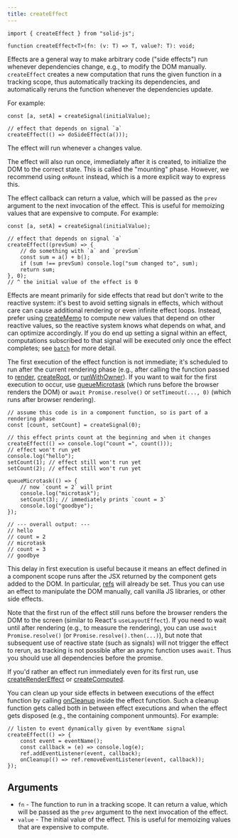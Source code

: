 ```yaml
---
title: createEffect
---
```


```tsx
import { createEffect } from "solid-js";

function createEffect<T>(fn: (v: T) => T, value?: T): void;
```

Effects are a general way to make arbitrary code ("side effects") run whenever dependencies change, e.g., to modify the DOM manually. `createEffect` creates a new computation that runs the given function in a tracking scope, thus automatically tracking its dependencies, and automatically reruns the function whenever the dependencies update.

For example:

```tsx
const [a, setA] = createSignal(initialValue);

// effect that depends on signal `a`
createEffect(() => doSideEffect(a()));
```

The effect will run whenever `a` changes value.

The effect will also run once, immediately after it is created, to initialize the DOM to the correct state. This is called the "mounting" phase. However, we recommend using `onMount` instead, which is a more explicit way to express this.

The effect callback can return a value, which will be passed as the `prev` argument to the next invocation of the effect. This is useful for memoizing values that are expensive to compute. For example:

```tsx
const [a, setA] = createSignal(initialValue);

// effect that depends on signal `a`
createEffect((prevSum) => {
	// do something with `a` and `prevSum`
	const sum = a() + b();
	if (sum !== prevSum) console.log("sum changed to", sum);
	return sum;
}, 0);
// ^ the initial value of the effect is 0
```

Effects are meant primarily for side effects that read but don't write to the reactive system: it's best to avoid setting signals in effects, which without care can cause additional rendering or even infinite effect loops. Instead, prefer using [createMemo](/reference/basic-reactivity/create-memo) to compute new values that depend on other reactive values, so the reactive system knows what depends on what, and can optimize accordingly. If you do end up setting a signal within an effect, computations subscribed to that signal will be executed only once the effect completes; see [`batch`](/reference/reactive-utilities/batch) for more detail.

The first execution of the effect function is not immediate; it's scheduled to run after the current rendering phase (e.g., after calling the function passed to [render](/reference/rendering/render), [createRoot](/reference/reactive-utilities/create-root), or [runWithOwner](/reference/reactive-utilities/run-with-owner)). If you want to wait for the first execution to occur, use [queueMicrotask](https://developer.mozilla.org/en-US/docs/Web/API/queueMicrotask) (which runs before the browser renders the DOM) or `await Promise.resolve()` or `setTimeout(..., 0)` (which runs after browser rendering).

```tsx
// assume this code is in a component function, so is part of a rendering phase
const [count, setCount] = createSignal(0);

// this effect prints count at the beginning and when it changes
createEffect(() => console.log("count =", count()));
// effect won't run yet
console.log("hello");
setCount(1); // effect still won't run yet
setCount(2); // effect still won't run yet

queueMicrotask(() => {
	// now `count = 2` will print
	console.log("microtask");
	setCount(3); // immediately prints `count = 3`
	console.log("goodbye");
});

// --- overall output: ---
// hello
// count = 2
// microtask
// count = 3
// goodbye
```

This delay in first execution is useful because it means an effect defined in a component scope runs after the JSX returned by the component gets added to the DOM. In particular, [refs](/reference/jsx-attributes/ref) will already be set. Thus you can use an effect to manipulate the DOM manually, call vanilla JS libraries, or other side effects.

Note that the first run of the effect still runs before the browser renders the DOM to the screen (similar to React's `useLayoutEffect`). If you need to wait until after rendering (e.g., to measure the rendering), you can use `await Promise.resolve()` (or `Promise.resolve().then(...)`), but note that subsequent use of reactive state (such as signals) will not trigger the effect to rerun, as tracking is not possible after an async function uses `await`. Thus you should use all dependencies before the promise.

If you'd rather an effect run immediately even for its first run, use [createRenderEffect](/reference/secondary-primitives/create-render-effect) or [createComputed](/reference/secondary-primitives/create-computed).

You can clean up your side effects in between executions of the effect function by calling [onCleanup](/reference/lifecycle/on-cleanup) inside the effect function. Such a cleanup function gets called both in between effect executions and when the effect gets disposed (e.g., the containing component unmounts). For example:

```tsx
// listen to event dynamically given by eventName signal
createEffect(() => {
	const event = eventName();
	const callback = (e) => console.log(e);
	ref.addEventListener(event, callback);
	onCleanup(() => ref.removeEventListener(event, callback));
});
```

## Arguments

- `fn` - The function to run in a tracking scope. It can return a value, which will be passed as the `prev` argument to the next invocation of the effect.
- `value` - The initial value of the effect. This is useful for memoizing values that are expensive to compute.
